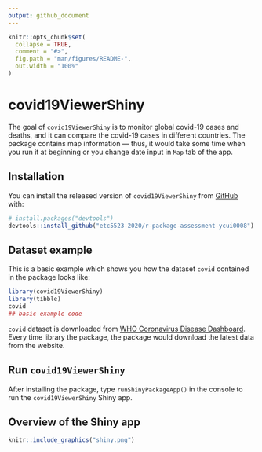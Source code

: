 ```yaml
---
output: github_document
---
```


<!-- README.md is generated from README.Rmd. Please edit that file -->

```r
knitr::opts_chunk$set(
  collapse = TRUE,
  comment = "#>",
  fig.path = "man/figures/README-",
  out.width = "100%"
)
```

# covid19ViewerShiny

<!-- badges: start -->
<!-- badges: end -->

The goal of `covid19ViewerShiny` is to monitor global covid-19 cases and deaths, and it can compare the covid-19 cases in different countries. The package contains map information --- thus, it would take some time when you run it at beginning or you change date input in `Map` tab of the app.

## Installation

You can install the released version of `covid19ViewerShiny` from [GitHub](https://github.com/etc5523-2020/r-package-assessment-ycui0008) with:


``` r
# install.packages("devtools")
devtools::install_github("etc5523-2020/r-package-assessment-ycui0008")
```
## Dataset example

This is a basic example which shows you how the dataset `covid` contained in the package looks like:

```r
library(covid19ViewerShiny)
library(tibble)
covid
## basic example code
```

`covid` dataset is downloaded from [WHO Coronavirus Disease Dashboard](https://covid19.who.int/table). Every time library the package, the package would download the latest data from the website.


## Run `covid19ViewerShiny`

After installing the package, type `runShinyPackageApp()` in the console to run the `covid19ViewerShiny` Shiny app.

## Overview of the Shiny app

```r
knitr::include_graphics("shiny.png")
```

